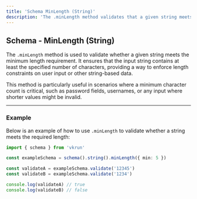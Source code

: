 ```yaml
---
title: 'Schema MinLength (String)'
description: 'The .minLength method validates that a given string meets a specified minimum length. It ensures the string contains at least the required number of characters, making it ideal for enforcing input constraints such as passwords, usernames, or other critical string data.'
---
```


## Schema - MinLength (String)

The `.minLength` method is used to validate whether a given string meets the minimum length requirement. It ensures that the input string contains at least the specified number of characters, providing a way to enforce length constraints on user input or other string-based data.

This method is particularly useful in scenarios where a minimum character count is critical, such as password fields, usernames, or any input where shorter values might be invalid.

---

### Example

Below is an example of how to use `.minLength` to validate whether a string meets the required length:

```ts
import { schema } from 'vkrun'

const exampleSchema = schema().string().minLength({ min: 5 })

const validateA = exampleSchema.validate('12345')
const validateB = exampleSchema.validate('1234')

console.log(validateA) // true
console.log(validateB) // false
```
